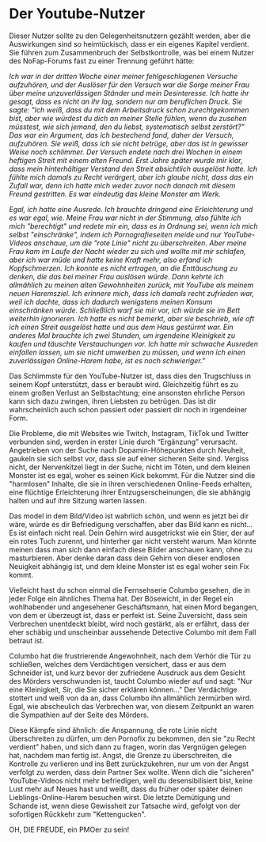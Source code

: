 # Der Youtube-Nutzer

Dieser Nutzer sollte zu den Gelegenheitsnutzern gezählt werden, aber die
Auswirkungen sind so heimtückisch, dass er ein eigenes Kapitel verdient.
Sie führen zum Zusammenbruch der Selbstkontrolle, was bei einem Nutzer des
NoFap-Forums fast zu einer Trennung geführt hätte:

*Ich war in der dritten Woche einer meiner fehlgeschlagenen Versuche aufzuhören, 
und der Auslöser für den Versuch war die Sorge meiner Frau über meine
unzuverlässigen Ständer und mein Desinteresse. Ich hatte ihr gesagt,
dass es nicht an ihr lag, sondern nur am beruflichen Druck. Sie sagte:
\"Ich weiß, dass du mit dem Arbeitsdruck schon zurechtgekommen bist,
aber wie würdest du dich an meiner Stelle fühlen, wenn du zusehen
müsstest, wie sich jemand, den du liebst, systematisch selbst
zerstört?\" Das war ein Argument, das ich bestechend fand, daher
der Versuch, aufzuhören. Sie weiß, dass ich sie nicht betrüge, aber das
ist in gewisser Weise noch schlimmer. Der Versuch endete nach
drei Wochen in einem heftigen Streit mit einem alten Freund. Erst Jahre
später wurde mir klar, dass mein hinterhältiger Verstand den Streit
absichtlich ausgelöst hatte. Ich fühlte mich damals zu Recht verärgert,
aber ich glaube nicht, dass das ein Zufall war, denn ich hatte mich weder
zuvor noch danach mit diesem Freund gestritten. Es war eindeutig das
kleine Monster am Werk.*

*Egal, ich hatte eine Ausrede. Ich brauchte dringend eine Erleichterung
und es war egal, wie. Meine Frau war nicht in der Stimmung, also fühlte
ich mich \"berechtigt\" und redete mir ein, dass es in Ordnung sei, wenn
ich mich selbst \"einschränke\", indem ich Pornografieseiten meide und nur
YouTube-Videos anschaue, um die \"rote Linie\" nicht zu überschreiten.
Aber meine Frau kam im Laufe der Nacht wieder zu sich und wollte mit mir
schlafen, aber ich war müde und hatte keine Kraft mehr, also erfand ich
Kopfschmerzen. Ich konnte es nicht ertragen, an die Enttäuschung zu
denken, die das bei meiner Frau auslösen würde. Dann kehrte ich
allmählich zu meinen alten Gewohnheiten zurück, mit YouTube als
meinem neuen Haremsziel. Ich erinnere mich, dass ich damals recht
zufrieden war, weil ich dachte, dass ich dadurch wenigstens meinen
Konsum einschränken würde. Schließlich warf sie mir vor, ich würde sie
im Bett weiterhin ignorieren. Ich hatte es nicht bemerkt, aber sie
beschrieb, wie oft ich einen Streit ausgelöst hatte und aus dem Haus
gestürmt war. Ein anderes Mal brauchte ich zwei Stunden, um irgendeine
Kleinigkeit zu kaufen und täuschte Verstauchungen vor. Ich hatte mir
schwache Ausreden einfallen lassen, um sie nicht umwerben zu müssen, und
wenn ich einen zuverlässigen Online-Harem habe, ist es noch
schwieriger.\"*

Das Schlimmste für den YouTube-Nutzer ist, dass dies den Trugschluss in
seinem Kopf unterstützt, dass er beraubt wird. Gleichzeitig
führt es zu einem großen Verlust an Selbstachtung; eine ansonsten
ehrliche Person kann sich dazu zwingen, ihren Liebsten zu betrügen. Das
ist dir wahrscheinlich auch schon passiert oder passiert dir noch in
irgendeiner Form.

Die Probleme, die mit Websites wie Twitch, Instagram, TikTok und Twitter
verbunden sind, werden in erster Linie durch "Ergänzung" verursacht. 
Angetrieben von der Suche nach Dopamin-Höhepunkten durch Neuheit, gaukeln sie 
sich selbst vor, dass sie auf einer sicheren Seite sind. Vergiss nicht, der 
Nervenkitzel liegt in der Suche, nicht im Töten, und dem kleinen Monster ist es egal, woher es seinen Kick bekommt. Für die Nutzer sind die \"harmlosen\" Inhalte, die
sie in ihren verschiedenen Online-Feeds erhalten, eine flüchtige
Erleichterung ihrer Entzugserscheinungen, die sie abhängig halten und auf
ihre Sitzung warten lassen.

Das model in dem Bild/Video ist wahrlich schön, und wenn es jetzt bei dir wäre, würde es dir Befriedigung verschaffen, aber das Bild kann es nicht... Es ist einfach nicht real. Dein Gehirn wird ausgetrickst wie ein Stier,  der auf ein rotes Tuch zurennt, und hinterher gar nicht versteht warum. Man könnte meinen dass man sich dann einfach diese Bilder anschauen kann, ohne zu masturbieren. Aber denke daran dass dein Gehirn von dieser endlosen Neuigkeit abhängig ist, und dem kleine Monster ist es egal woher sein Fix kommt.

Vielleicht hast du schon einmal die Fernsehserie Columbo gesehen, die in
jeder Folge ein ähnliches Thema hat. Der Bösewicht, in der Regel ein
wohlhabender und angesehener Geschäftsmann, hat einen Mord begangen, von
dem er überzeugt ist, dass er perfekt ist. Seine Zuversicht, dass sein
Verbrechen unentdeckt bleibt, wird noch gestärkt, als er erfährt, dass
der eher schäbig und unscheinbar aussehende Detective Columbo mit dem
Fall betraut ist.

Columbo hat die frustrierende Angewohnheit, nach dem Verhör die Tür zu
schließen, welches dem Verdächtigen versichert, dass er aus dem
Schneider ist, und kurz bevor der zufriedene Ausdruck aus dem Gesicht
des Mörders verschwunden ist, taucht Columbo wieder auf und sagt: \"Nur
eine Kleinigkeit, Sir, die Sie sicher erklären können\...\" Der
Verdächtige stottert und weiß von da an, dass Columbo ihn allmählich
zermürben wird. Egal, wie abscheulich das Verbrechen war, von diesem
Zeitpunkt an waren die Sympathien auf der Seite des Mörders.

Diese Kämpfe sind ähnlich: die Anspannung, die rote Linie nicht
überschreiten zu dürfen, um den Pornofix zu bekommen, den sie \"zu Recht
verdient\" haben, und sich dann zu fragen, worin das Vergnügen gelegen
hat, nachdem man fertig ist. Angst, die Grenze zu überschreiten, die Kontrolle zu verlieren und ins Bett zurückzukehren, nur um von der Angst verfolgt zu werden, dass dein Partner Sex wollte. Wenn dich die \"sicheren\" YouTube-Videos nicht mehr befriedigen, weil
du desensibilisiert bist, keine Lust mehr auf Neues hast und weißt, dass
du früher oder später deinen Lieblings-Online-Harem besuchen wirst. Die
letzte Demütigung und Schande ist, wenn diese Gewissheit zur Tatsache
wird, gefolgt von der sofortigen Rückkehr zum \"Kettengucken\".

OH, DIE FREUDE, ein PMOer zu sein!
